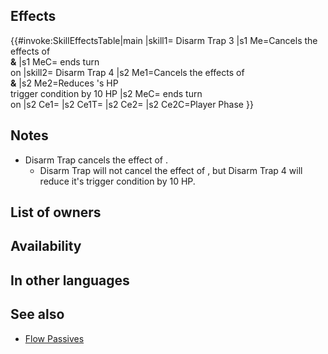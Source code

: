 {{Passive
|name=Disarm Trap
|type=B
|exclusive=0
|canUseMove={{MoveList|All}}
|canUseWeapon={{WeaponList|Dagger}}
|1name=Disarm Trap 1
|1tagid=SID_罠解除1
|1promotionRarity=4
|1promotionTier=1
|1effect=While attacking in Aether Raids, if unit ends movement on a space with a Bolt Trap or a Heavy Trap and that trap's level ≤ 1, cancels trap's effect.
|1cost=60
|1required=-
|2name=Disarm Trap 2
|2tagid=SID_罠解除2
|2promotionRarity=5
|2promotionTier=1
|2effect=While attacking in Aether Raids, if unit ends movement on a space with a Bolt Trap or a Heavy Trap and that trap's level ≤ 3, cancels trap's effect.
|2cost=120
|3name=Disarm Trap 3
|3tagid=SID_罠解除3
|3effect=While attacking in Aether Raids, if unit ends movement on a space with a Bolt Trap or a Heavy Trap, cancels trap's effect.
|3cost=240
|3next=-
|4name=Disarm Trap 4
|4tagid=SID_罠解除4
|4effect=Inflicts Spd/Def-4 on foe during combat, and if unit initiates combat, neutralizes effects that prevent unit's follow-up attacks during combat. While attacking in Aether Raids, if unit ends movement on a space with a Bolt Trap or a Heavy Trap, cancels trap's effect; if unit ends movement on a space with a Hex Trap, reduces trap's trigger condition by 10 HP.
|4cost=300
|properties4=random_owner
|properties=
}}
==Effects==
{{#invoke:SkillEffectsTable|main
|skill1={{Si|Disarm Trap 3}} Disarm Trap 3
|s1 Me=Cancels the effects of<br>{{Sct|Bolt Trap}} '''&''' {{Sct|Heavy Trap}}
|s1 MeC={{Tgt|Unit}} ends turn<br>on {{Stt|Traps}}
|skill2={{Si|Disarm Trap 4}} Disarm Trap 4
|s2 Me1=Cancels the effects of<br>{{Sct|Bolt Trap}} '''&''' {{Sct|Heavy Trap}}
|s2 Me2=Reduces {{Sct|Hex Trap}}'s HP<br>trigger condition by 10 HP
|s2 MeC={{Tgt|Unit}} ends turn<br>on {{Stt|Traps}}
|s2 Ce1={{Eft|Temporary debuffs|Spd/Def|4}}
|s2 Ce1T={{Tgt|Foe}}
|s2 Ce2={{Eft|Neutralize Prevent Follow-Ups}}
|s2 Ce2C=Player Phase
}}

==Notes==
* Disarm Trap cancels the effect of {{Stt|Traps}}.
** Disarm Trap will not cancel the effect of {{Sct|Hex Trap}}, but Disarm Trap 4 will reduce it's trigger condition by 10 HP.
{{Temporary debuffs|name=Disarm Trap 4}}
{{IfUnitInitiates}}
{{Follow-up effect neutralization|preventOnly=1|name=Disarm Trap 4}}
==List of owners==
{{Skill Hero List}}
==Availability==
{{PassiveFocusList}}
{{PassiveDistributionList}}
{{PassiveCombatManualList}}
==In other languages==
{{OtherLanguages
|japanese=罠解除
|german=Entschärfen
|spanishEU=Quitar trampa
|spanishLA=Quitar trampa
|french=Désarmement
|italian=Disinnesca
|chineseTW=解除陷阱
|portuguese=Desarmadilha
}}
==See also==
{{See also skills|cond=Description LIKE '%cancels trap_s effect%'}}
* [[Flow Passives]]
{{Passives Navbox|B}}